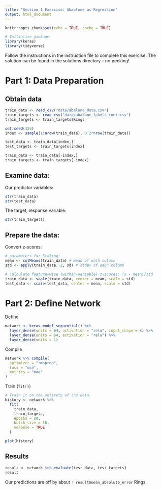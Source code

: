 ```yaml
---
title: "Session 1 Exercise: Abaolone as Regression"
output: html_document
---
```


```r
knitr::opts_chunk$set(echo = TRUE, cache = TRUE)

# Initialize package
library(keras)
library(tidyverse)
```

Follow the instructions in the instruction file to complete this exercise. The solution can be found in the solutions directory -- no peeking!

# Part 1: Data Preparation

## Obtain data

```r

train_data <- read_csv("data/abalone_data.csv")
train_targets <- read_csv("data/abalone_labels_cont.csv")
train_targets <- train_targets$Rings

set.seed(136)
index <- sample(1:nrow(train_data), 0.2*nrow(train_data))

test_data <- train_data[index,]
test_targets <- train_targets[index]

train_data <- train_data[-index,]
train_targets <- train_targets[-index]

```

## Examine data:

Our predictor variables:

```r
str(train_data)
str(test_data)
```

The target, response variable:

```r
str(train_targets)
```

## Prepare the data:

Convert z-scores:

```r
# parameters for Scaling:
mean <- colMeans(train_data) # mean of each column
std <- apply(train_data, 2, sd) # stdev of each column

# Calculate feature-wise (within-variable) z-scores: (x - mean)/std
train_data <- scale(train_data, center = mean, scale = std)
test_data <- scale(test_data, center = mean, scale = std)
```

# Part 2: Define Network

Define

```r
network <- keras_model_sequential() %>% 
  layer_dense(units = 64, activation = "relu", input_shape = 8) %>% 
  layer_dense(units = 64, activation = "relu") %>% 
  layer_dense(units = 1) 

```

Compile

```r
network %>% compile(
  optimizer = "rmsprop", 
  loss = "mse", 
  metrics = "mae"
)

```

Train (`fit()`)

```r
# Train it on the entirety of the data.
history <- network %>% 
  fit(
    train_data, 
    train_targets,
    epochs = 80, 
    batch_size = 16, 
    verbose = TRUE
  )

```

```r
plot(history)

```


## Results

```r
result <- network %>% evaluate(test_data, test_targets)
result
```

Our predictions are off by about `r result$mean_absolute_error` Rings.